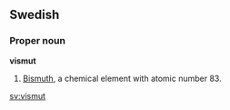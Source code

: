 ==Swedish==
===Proper noun===
'''vismut'''

#[[Bismuth]], a chemical element with atomic number 83.

[[sv:vismut]]